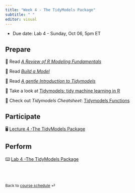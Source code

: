 ```yaml
---
title: "Week 4 - The TidyModels Package"
subtitle: " "
editor: visual
---
```


::: callout-important
-   Due date: Lab 4 - Sunday, Oct 06, 5pm ET
:::

## Prepare

📖 Read [*A Review of R Modeling Fundamentals*](https://www.tmwr.org/base-r)

📖 Read [*Build a Model*](https://www.tidymodels.org/start/models/)

📖 Read [*A gentle Introduction to Tidymodels*](https://rviews.rstudio.com/2019/06/19/a-gentle-intro-to-tidymodels/)

📖 Take a look at [Tidymodels: tidy machine learning in R](https://rebeccabarter.com/blog/2020-03-25_machine_learning)

📖 Check out *Tidymodels Cheatsheet*: [Tidymodels Functions](https://bcheggeseth.github.io/253_spring_2024/tidymodels-cheatsheet.html#tidymodels-functions)

## Participate

🖥️ [Lecture 4 -The TidyModels Package](/slides/BSMM_8740_lec_04.html)

## Perform

⌨️ [Lab 4 -The TidyModels Package](/labs/BSMM_8740_lab_4.html "Lab instructions")

<br><br>

::: {style="font-size: 0.875em;"}
Back to [course schedule](/ "Course schedule") ⏎
:::
